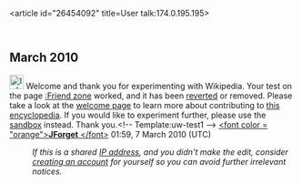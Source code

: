 <article id="26454092" title=User talk:174.0.195.195>
	<talkpage id="26454092" title="User talk:174.0.195.195">


== March 2010 ==
[[File:Information.svg|25px]] Welcome and thank you for experimenting with Wikipedia. Your test on the page [[:Friend zone]] worked, and it has been [[Help:Reverting|reverted]] or removed. Please take a look at the [[Wikipedia:Introduction|welcome page]] to learn more about contributing to [[Wikipedia|this encyclopedia]]. If you would like to experiment further, please use the [[Wikipedia:Sandbox|sandbox]] instead. Thank you.&lt;!-- Template:uw-test1 --&gt; [[User:JForget|&lt;font color = &quot;orange&quot;&gt;'''JForget''' &lt;/font&gt;]] 01:59, 7 March 2010 (UTC)
:''If this is a shared [[IP address]], and you didn't make the edit, consider [[Wikipedia:Why create an account?|creating an account]] for yourself so you can avoid further irrelevant notices.''
	</talkpage>
</article>